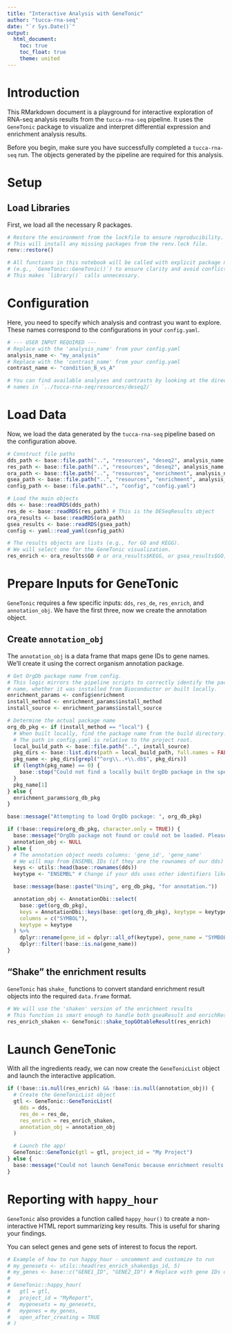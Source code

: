 ```yaml
---
title: "Interactive Analysis with GeneTonic"
author: "tucca-rna-seq"
date: "`r Sys.Date()`"
output:
  html_document:
    toc: true
    toc_float: true
    theme: united
---
```


# Introduction

This RMarkdown document is a playground for interactive exploration of RNA-seq
analysis results from the `tucca-rna-seq` pipeline. It uses the `GeneTonic`
package to visualize and interpret differential expression and enrichment
analysis results.

Before you begin, make sure you have successfully completed a `tucca-rna-seq`
run. The objects generated by the pipeline are required for this analysis.

# Setup

## Load Libraries

First, we load all the necessary R packages.

```r
# Restore the environment from the lockfile to ensure reproducibility.
# This will install any missing packages from the renv.lock file.
renv::restore()

# All functions in this notebook will be called with explicit package namespaces
# (e.g., `GeneTonic::GeneTonic()`) to ensure clarity and avoid conflicts.
# This makes `library()` calls unnecessary.
```

# Configuration

Here, you need to specify which analysis and contrast you want to explore.
These names correspond to the configurations in your `config.yaml`.

```r
# --- USER INPUT REQUIRED ---
# Replace with the 'analysis_name' from your config.yaml
analysis_name <- "my_analysis"
# Replace with the 'contrast_name' from your config.yaml
contrast_name <- "condition_B_vs_A"

# You can find available analyses and contrasts by looking at the directory
# names in `../tucca-rna-seq/resources/deseq2/`
```

# Load Data

Now, we load the data generated by the `tucca-rna-seq` pipeline based on the configuration above.

```r
# Construct file paths
dds_path <- base::file.path("..", "resources", "deseq2", analysis_name, "dds.RDS")
res_path <- base::file.path("..", "resources", "deseq2", analysis_name, contrast_name, "wald.RDS")
ora_path <- base::file.path("..", "resources", "enrichment", analysis_name, contrast_name, "ora_results.RDS")
gsea_path <- base::file.path("..", "resources", "enrichment", analysis_name, contrast_name, "gsea_results.RDS")
config_path <- base::file.path("..", "config", "config.yaml")

# Load the main objects
dds <- base::readRDS(dds_path)
res_de <- base::readRDS(res_path) # This is the DESeqResults object
ora_results <- base::readRDS(ora_path)
gsea_results <- base::readRDS(gsea_path)
config <- yaml::read_yaml(config_path)

# The results objects are lists (e.g., for GO and KEGG).
# We will select one for the GeneTonic visualization.
res_enrich <- ora_results$GO # or ora_results$KEGG, or gsea_results$GO, etc.
```

# Prepare Inputs for GeneTonic

`GeneTonic` requires a few specific inputs: `dds`, `res_de`, `res_enrich`, and
`annotation_obj`. We have the first three, now we create the annotation object.

## Create `annotation_obj`

The `annotation_obj` is a data frame that maps gene IDs to gene names. We'll
create it using the correct organism annotation package.

```r
# Get OrgDb package name from config.
# This logic mirrors the pipeline scripts to correctly identify the package
# name, whether it was installed from Bioconductor or built locally.
enrichment_params <- config$enrichment
install_method <- enrichment_params$install_method
install_source <- enrichment_params$install_source

# Determine the actual package name
org_db_pkg <- if (install_method == "local") {
  # When built locally, find the package name from the build directory.
  # The path in config.yaml is relative to the project root.
  local_build_path <- base::file.path("..", install_source)
  pkg_dirs <- base::list.dirs(path = local_build_path, full.names = FALSE, recursive = FALSE)
  pkg_name <- pkg_dirs[grepl("^org\\..+\\.db$", pkg_dirs)]
  if (length(pkg_name) == 0) {
    base::stop("Could not find a locally built OrgDb package in the specified directory: ", local_build_path)
  }
  pkg_name[1]
} else {
  enrichment_params$org_db_pkg
}

base::message("Attempting to load OrgDb package: ", org_db_pkg)

if (!base::require(org_db_pkg, character.only = TRUE)) {
  base::message("OrgDb package not found or could not be loaded. Please ensure the pipeline has run successfully and that you are in the correct R environment.")
  annotation_obj <- NULL
} else {
  # The annotation object needs columns: 'gene_id', 'gene_name'
  # We will map from ENSEMBL IDs (if they are the rownames of our dds)
  keys <- utils::head(base::rownames(dds))
  keytype <- "ENSEMBL" # Change if your dds uses other identifiers like ENTREZID

  base::message(base::paste("Using", org_db_pkg, "for annotation."))

  annotation_obj <- AnnotationDbi::select(
    base::get(org_db_pkg),
    keys = AnnotationDbi::keys(base::get(org_db_pkg), keytype = keytype),
    columns = c("SYMBOL"),
    keytype = keytype
  ) %>%
    dplyr::rename(gene_id = dplyr::all_of(keytype), gene_name = "SYMBOL") %>%
    dplyr::filter(!base::is.na(gene_name))
}
```

## "Shake" the enrichment results

`GeneTonic` has `shake_` functions to convert standard enrichment result objects into the required `data.frame` format.

```r
# We will use the 'shaken' version of the enrichment results
# This function is smart enough to handle both gseaResult and enrichResult
res_enrich_shaken <- GeneTonic::shake_topGOtableResult(res_enrich)
```

# Launch GeneTonic

With all the ingredients ready, we can now create the `GeneTonicList` object and launch the interactive application.

```r
if (!base::is.null(res_enrich) && !base::is.null(annotation_obj)) {
  # Create the GeneTonicList object
  gtl <- GeneTonic::GeneTonicList(
    dds = dds,
    res_de = res_de,
    res_enrich = res_enrich_shaken,
    annotation_obj = annotation_obj
  )

  # Launch the app!
  GeneTonic::GeneTonic(gtl = gtl, project_id = "My Project")
} else {
  base::message("Could not launch GeneTonic because enrichment results or annotation object are missing.")
}
```

# Reporting with `happy_hour`

`GeneTonic` also provides a function called `happy_hour()` to create a non-interactive HTML report summarizing key results. This is useful for sharing your findings.

You can select genes and gene sets of interest to focus the report.

```r
# Example of how to run happy_hour - uncomment and customize to run
# my_genesets <- utils::head(res_enrich_shaken$gs_id, 5)
# my_genes <- base::c("GENE1_ID", "GENE2_ID") # Replace with gene IDs of interest
#
# GeneTonic::happy_hour(
#   gtl = gtl,
#   project_id = "MyReport",
#   mygenesets = my_genesets,
#   mygenes = my_genes,
#   open_after_creating = TRUE
# )
``` 